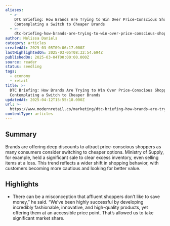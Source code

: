 ```yaml
---
aliases:
  - >-
    DTC Briefing: How Brands Are Trying to Win Over Price-Conscious Shoppers
    Contemplating a Switch to Cheaper Brands
  - >-
    dtc-briefing-how-brands-are-trying-to-win-over-price-conscious-shoppers-contemplating-a-switch-to-cheaper-brands
author: Melissa Daniels
category: articles
createdAt: 2025-03-05T09:06:17.000Z
lastHighlightedOn: 2025-03-05T08:32:54.694Z
publishedOn: 2025-03-04T00:00:00.000Z
source: reader
status: seedling
tags:
  - economy
  - retail
title: >-
  DTC Briefing: How Brands Are Trying to Win Over Price-Conscious Shoppers
  Contemplating a Switch to Cheaper Brands
updatedAt: 2025-04-12T15:55:18.000Z
url: >-
  https://www.modernretail.co/marketing/dtc-briefing-how-brands-are-trying-to-win-over-price-conscious-shoppers-contemplating-a-switch-to-cheaper-brands/
contentType: articles
---
```

## Summary

Brands are offering deep discounts to attract price-conscious shoppers as many consumers consider switching to cheaper options. Ministry of Supply, for example, held a significant sale to clear excess inventory, even selling items at a loss. This trend reflects a wider shift in shopping behavior, with customers becoming more cautious and looking for better value.

## Highlights

- There can be a misconception that affluent shoppers don’t like to save money,” he said. “We’ve been highly successful by developing incredibly fashionable, innovative, and high-quality products, yet offering them at an accessible price point. That’s allowed us to take significant market share.
